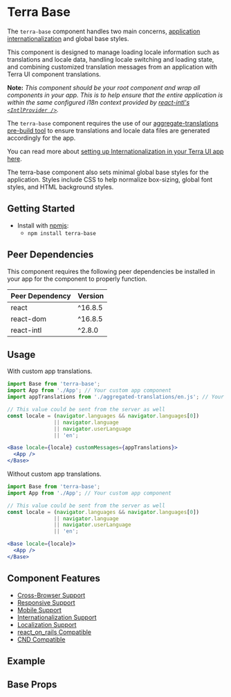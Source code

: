 


<Badge />

# Terra Base

The `terra-base` component handles two main concerns, [application internationalization](https://engineering.cerner.com/terra-ui/#/getting-started/terra-ui/internationalization/internationalization-intro) and global base styles.

This component is designed to manage loading locale information such as translations and locale data, handling locale switching and loading state, and combining customized translation messages from an application with Terra UI component translations.

**Note:** _This component should be your root component and wrap all components in your app. This is to help ensure that the entire application is within the same configured i18n context provided by [react-intl's `<IntlProvider />`](https://github.com/formatjs/react-intl/blob/master/docs/Components.md)._

The `terra-base` component requires the use of our [aggregate-translations pre-build tool](https://github.com/cerner/terra-aggregate-translations) to ensure translations and locale data files are generated accordingly for the app.

You can read more about [setting up Internationalization in your Terra UI app here](https://engineering.cerner.com/terra-ui/guides/terra-ui/internationalization/internationalization-intro).

The terra-base component also sets minimal global base styles for the application. Styles include CSS to help normalize box-sizing, global font styles, and HTML background styles.

## Getting Started

- Install with [npmjs](https://www.npmjs.com):
  - `npm install terra-base`

<!-- AUTO-GENERATED-CONTENT:START Peer Dependencies -->
## Peer Dependencies

This component requires the following peer dependencies be installed in your app for the component to properly function.

| Peer Dependency | Version |
|-|-|
| react | ^16.8.5 |
| react-dom | ^16.8.5 |
| react-intl | ^2.8.0 |

<!-- AUTO-GENERATED-CONTENT:END -->

## Usage

With custom app translations.

```jsx
import Base from 'terra-base';
import App from './App'; // Your custom app component
import appTranslations from './aggregated-translations/en.js'; // Your aggregated app translations

// This value could be sent from the server as well
const locale = (navigator.languages && navigator.languages[0])
               || navigator.language
               || navigator.userLanguage
               || 'en';

<Base locale={locale} customMessages={appTranslations}>
  <App />
</Base>
```

Without custom app translations.

```jsx
import Base from 'terra-base';
import App from './App'; // Your custom app component

// This value could be sent from the server as well
const locale = (navigator.languages && navigator.languages[0])
               || navigator.language
               || navigator.userLanguage
               || 'en';

<Base locale={locale}>
  <App />
</Base>
```

## Component Features
* [Cross-Browser Support](https://engineering.cerner.com/terra-ui/about/terra-ui/component-standards#cross-browser-support)
* [Responsive Support](https://engineering.cerner.com/terra-ui/about/terra-ui/component-standards#responsive-support)
* [Mobile Support](https://engineering.cerner.com/terra-ui/about/terra-ui/component-standards#mobile-support)
* [Internationalization Support](https://engineering.cerner.com/terra-ui/about/terra-ui/component-standards#internationalization-i18n)
* [Localization Support](https://engineering.cerner.com/terra-ui/about/terra-ui/component-standards#internationalization-i18n)
* [react_on_rails Compatible](https://github.com/shakacode/react_on_rails/blob/8cb06ed35cb5c2c453bcc193282b4c091574c1b7/docs/basics/i18n.md#how-to-add-i18n)
* [CND Compatible](https://github.com/webpack/docs/wiki/configuration#outputpublicpath)

## Example
<GlobalBaseStylesExample />

## Base Props
<BasePropsTable />
